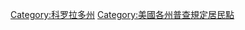 {{Catmore|科罗拉多州普查规定居民点列表}}

{{Category see also|科罗拉多州城市|科罗拉多州城镇}}

[[Category:科罗拉多州|Category:科罗拉多州]]
[[Category:美國各州普查規定居民點|Category:美國各州普查規定居民點]]